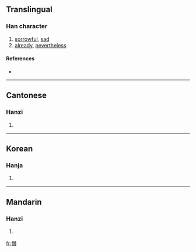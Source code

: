 ==Translingual==

===Han character===
{{Han char|rn=61|rad=心|as=12|sn=15|four=9106<sub>1</sub>|canj=心一山日 (PMUA)}}

# [[sorrowful]], [[sad]]
# [[already]], [[nevertheless]]

====References====
* {{Han ref|kx=0404.020|dkj=11261|dj=0744.100|hdz=42353.140|uh=61AF|ud=25007|bh=E5A3|bd=58787}}

----

==Cantonese==

===Hanzi===
{{yue-hanzi|jyut=|y=chaam2}}

# {{defn|Cantonese}}

----

==Korean==

===Hanja===
{{ko-hanja|hangeul=참|eumhun=|rv=cham|mr=ch'am|y=cham}}

# {{defn|Korean}}

----

==Mandarin==

===Hanzi===
{{cmn-hanzi|pin=[[cǎn]] ([[can3]])|wg=ts'an<sup>3</sup>}}

# {{defn|Mandarin}}

[[fr:憯]]